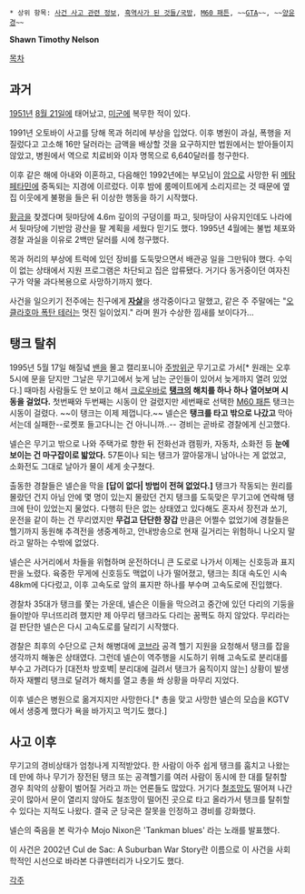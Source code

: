  * 상위 항목: [[사건 사고 관련 정보]], [[흑역사가 된 것들/국방]], [[M60 패튼]], ~~[[GTA]]~~, ~~[[양윤경]]~~

'''Shawn Timothy Nelson'''

[[목차]]
== 과거 ==
[[1951년]] [[8월 21일]]에 태어났고, [[미군]]에 복무한 적이 있다.

1991년 오토바이 사고를 당해 목과 허리에 부상을 입었다. 이후 병원이 과실, 폭행을 저질렀다고 고소해 16만 달러라는 금액을 배상할 것을 요구하지만 법원에서는 받아들이지 않았고, 병원에서 역으로 치료비와 이자 명목으로 6,640달러를 청구한다.

이후 같은 해에 아내와 이혼하고, 다음해인 1992년에는 부모님이 [[암]]으로 사망한 뒤 [[메탐페타민]]에 중독되는 지경에 이르렀다. 이후 밤에 룸메이트에게 소리지르는 것 때문에 옆집 이웃에게 불평을 들은 뒤 이상한 행동을 하기 시작했다.

[[황금]]을 찾겠다며 뒷마당에 4.6m 깊이의 구덩이를 파고, 뒷마당이 사유지인데도 나라에서 뒷마당에 기반암 광산을 팔 계획을 세웠다 믿기도 했다. 1995년 4월에는 불법 체포와 경찰 과실을 이유로 2백만 달러를 시에 청구했다.

목과 허리의 부상에 트럭에 있던 장비를 도둑맞으면서 배관공 일을 그만둬야 했다. 수익이 없는 상태에서 지원 프로그램은 차단되고 집은 압류됐다. 거기다 동거중이던 여자친구가 약물 과다복용으로 사망하기까지 했다.

사건을 일으키기 전주에는 친구에게 '''[[자살]]'''을 생각중이다고 말했고, 같은 주 주말에는 "[[오클라호마 폭탄 테러]]는 멋진 일이었지." 라며 뭔가 수상한 낌새를 보이다가...

== 탱크 탈취 ==
1995년 5월 17일 해질녘 [[밴]]을 몰고 캘리포니아 [[주방위군]] 무기고로 가서[* 원래는 오후 5시에 문을 닫지만 그날은 무기고에서 늦게 남는 군인들이 있어서 늦게까지 열려 있었다.] 때마침 사람들도 안 보이고 해서 [[크로우바]]로 '''[[탱크]]의 해치를 하나 하나 열어보며 시동을 걸었다.''' 첫번째와 두번째는 시동이 안 걸렸지만 세번째로 선택한 [[M60 패튼]] 탱크는 시동이 걸렸다. ~~이 탱크는 이제 제껍니다.~~ 넬슨은 '''탱크를 타고 밖으로 나갔고''' 막아서는데 실패한--로켓포 들고다니는 건 아니니까..-- 경비는 곧바로 경찰에게 신고했다.

넬슨은 무기고 밖으로 나와 주택가로 향한 뒤 전화선과 캠핑카, 자동차, 소화전 등 '''눈에 보이는 건 마구잡이로 밟았다.''' 57톤이나 되는 탱크가 깔아뭉개니 남아나는 게 없었고, 소화전도 그대로 날아가 물이 세게 솟구쳤다.

출동한 경찰들은 넬슨을 막을 '''[답이 없다| 방법이 전혀 없었다.]''' 탱크가 작동되는 원리를 몰랐던 건지 아님 안에 몇 명이 있는지 몰랐던 건지 탱크를 도둑맞은 무기고에 연락해 탱크에 탄이 있었는지 물었다. 다행히 탄은 없는 상태였고 있다해도 혼자서 장전과 쏘기, 운전을 같이 하는 건 무리였지만 '''무겁고 단단한 장갑''' 만큼은 어쩔수 없었기에 경찰들은 헬기까지 동원해 추격전을 생중계하고, 안내방송으로 현재 길거리는 위험하니 나오지 말라고 말하는 수밖에 없었다.

넬슨은 사거리에서 차들을 위협하며 운전하더니 큰 도로로 나가서 이제는 신호등과 표지판을 노렸다. 육중한 무게에 신호등도 맥없이 나가 떨어졌고, 탱크는 최대 속도인 시속 48km에 다다렀고, 이후 고속도로 앞의 표지판 하나를 부수며 고속도로에 진입했다.

경찰차 35대가 탱크를 쫓는 가운데, 넬슨은 이들을 막으려고 중간에 있던 다리의 기둥을 들이받아 무너뜨리려 했지만 제 아무리 탱크라도 다리는 꿈쩍도 하지 않았다. 무리라는 걸 판단한 넬슨은 다시 고속도로를 달리기 시작했다.

경찰은 최후의 수단으로 근처 해병대에 [[코브라]] 공격 헬기 지원을 요청해서 탱크를 잡을 생각까지 해놓은 상태였다. 그런데 넬슨이 역주행을 시도하기 위해 고속도로 분리대를 부수고 가려다가 [대전차 방호벽| 분리대에 걸려서 탱크가 움직이지 않는] 상황이 발생하자 재빨리 탱크로 달려가 해치를 열고 총을 쏴 상황을 마무리 지었다.

이후 넬슨은 병원으로 옮겨지지만 사망한다.[* 총을 맞고 사망한 넬슨의 모습을 KGTV에서 생중계 했다가 욕을 바가지고 먹기도 했다.]

== 사고 이후 ==
무기고의 경비상태가 엄청나게 지적받았다. 한 사람이 아주 쉽게 탱크를 훔치고 나왔는데 만에 하나 무기가 장전된 탱크 또는 공격헬기를 여러 사람이 동시에 한 대를 탈취할 경우 최악의 상황이 벌어질 거라고 까는 언론들도 많았다. 거기다 [[철조망]]도 떨어져 나간 곳이 많아서 문이 열리지 않아도 철조망이 떨어진 곳으로 타고 올라가서 탱크를 탈취할 수 있다는 지적도 나왔다. 결국 군 당국은 잘못을 인정하고 경비를 강화했다.

넬슨의 죽음을 본 락가수 Mojo Nixon은 'Tankman blues' 라는 노래를 발표했다.

이 사건은 2002년 Cul de Sac: A Suburban War Story란 이름으로 이 사건을 사회학적인 시선으로 바라본 다큐멘터리가 나오기도 했다.

[[각주]]
